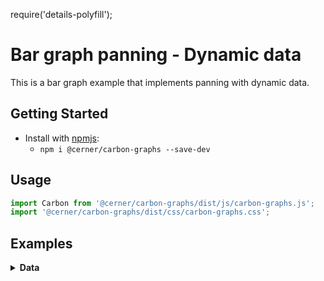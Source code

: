 require('details-polyfill');

# Bar graph panning - Dynamic data

This is a bar graph example that implements panning with dynamic data.

## Getting Started

- Install with [npmjs](https://www.npmjs.com):
  - `npm i @cerner/carbon-graphs --save-dev`

## Usage

```jsx
import Carbon from '@cerner/carbon-graphs/dist/js/carbon-graphs.js';
import '@cerner/carbon-graphs/dist/css/carbon-graphs.css';
```

## Examples
<BarGraphPanning />

<details>
<summary style={{ fontSize: 24 }}>
<b>Data</b>
</summary>

### Graph Config object
<GraphConfig />

### Data object

#### Initial Data
<DataObject1 />

#### Updated Data
<DataObject2 />
</details>
